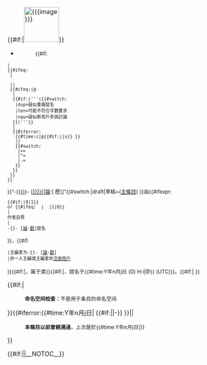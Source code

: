 <includeonly>{{#if:{{{image|}}}|[[File:{{{image}}}|right|80px]]}}
*{{anchor|{{{article|}}}}}{{{question}}}<dl class="dykentry"><dd><small class="plainlinks">{{#if:{{{hash|}}}
 |
 {{#ifeq:{{{1|}}}
  |
  {{{hash}}}
  ||
  {{#ifeq:{{{result|}}}|@
   |
   {{#if:{{{1|}}}|'''({{#switch:{{{1}}}
    |dup=疑似重複提名
    |len=可能不符合字數要求
    |nqu=疑似新用戶參與討論
   }})'''}}
   |
   {{#iferror:
    {{#time:c|@{{#if:{{{2|}}}|{{{2}}}|x}} }}
    ||
    <span title="{{#time:c|@{{{2|}}}}}" class="dykresulticon">{{#switch:{{{result|}}}
     |+={{Y}}
     |^={{Y|CB}}
     |-={{N}}
    }}</span>
   }}
  }}
 }}
}}“<span class="dykarticle">-{[[{{{article|}}}]]}-</span> <span class="noprint"><nowiki>[</nowiki>[[{{TALKPAGENAME:{{{article|}}}}}|論]]·[{{fullurl:{{{article|}}}|action=history}} 歷]<nowiki>]</nowiki>”{{#switch:{{lc:{{NAMESPACE:{{{article}}}}}}}|draft|草稿=([[{{PAGENAME:{{{article}}}}}|主條目]])&nbsp;}}</span>由{{#ifexpr:
 {{#if:{{{nominator|}}}|0|1}}
 or {{#ifeq: {{ucfirst:{{{nominator|}}}}} | {{ucfirst:{{{author|}}}}} |1|0}}
 |
 作者自荐
 |
 -{[[User:{{{nominator}}}|{{{nominator|}}}]]}- <nowiki>[</nowiki>[[User_talk:{{{nominator}}}|論]]·[[Special:Contributions/{{{nominator}}}|獻]]<nowiki>]</nowiki>提名
}}，{{#if:{{{author|}}}
 |主編者为-{[[User:{{{author}}}|{{{author|}}}]]}- <nowiki>[</nowiki>[[User_talk:{{{author}}}|論]]·[[Special:Contributions/{{{author}}}|獻]]<nowiki>]</nowiki>
 |非一人主編或主編者非[[Wikipedia:用户|注册用户]]
}}{{#if:{{{type|}}}|，属于{{{type}}}类}}{{#if:{{{timestamp|}}}|，提名于<span class="dyktimestamp" title="{{#time:c|@{{{timestamp|}}}}}" style="{{#ifexpr: {{#time:U|-7 days}} > {{{timestamp|0}}} | color: rgb(255,0,0); | {{#ifexpr: {{#time:U|-4 days}} > {{{timestamp|0}}} | color: rgb(153,51,0); }} }}">{{#time:Y年n月j日 (D) H:i|@{{{timestamp|}}}}} (UTC)</span>}}。{{#if:{{{hash|}}}|<span style="font-size: 1px;" class="dykentry_hash">{{#if:1|{{{hash|}}}}}</span>}}</small></dd>{{#if:{{NAMESPACE:{{{article}}}}}|
<dd><small>'''命名空间检查：'''{{NAMESPACE:{{{article}}}}}不是用于条目的命名空间</small></dd>}}{{#iferror:{{#time:Y年n月j日| {{#if:{{{lastpassdate|}}}|{{{lastpassdate}}}|-}} }}||
<dd><small>'''本條目以前曾經通過'''，上次是於{{#time:Y年n月j日|{{{lastpassdate|-}}}}}</small></dd>
}}</dl>{{#if:{{REVISIONID}}||__NOTOC__}}</includeonly><noinclude>
{{Documentation}}
</noinclude>